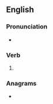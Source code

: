 ==English==

===Pronunciation===
* {{IPA|/ˈkɹʌstɪd/|lang=en}}

===Verb===
{{head|en|verb form}}

# {{en-past of|crust}}

===Anagrams===
* {{anagrams|en|a=cderstu|crudest|decrust|decurts|reducts}}